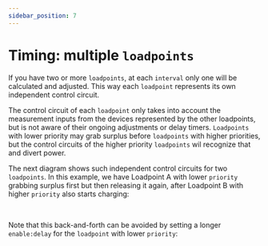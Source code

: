 ```yaml
---
sidebar_position: 7
---
```



# Timing: multiple `loadpoints`

If you have two or more `loadpoints`, at each `interval` only one will be calculated and adjusted. This way each `loadpoint` represents its own independent control circuit. 

The control circuit of each `loadpoint` only takes into account the measurement inputs from the devices represented by the other loadpoints, but is not aware of their ongoing adjustments or delay timers. `Loadpoints` with lower priority may grab surplus before `loadpoints` with higher priorities, but the control circuits of the higher priority `loadpoints` wil recognize that and divert power.

The next diagram shows such independent control circuits for two `loadpoints`. In this example, we have Loadpoint A with lower `priority` grabbing surplus first but then releasing it again, after Loadpoint B with higher `priority` also starts charging:

<Drawio content={diagrams} page={6} /><br/>

Note that this back-and-forth can be avoided by setting a longer `enable:delay` for the `loadpoint` with lower `priority`:

<Drawio content={diagrams} page={7} /><br/>
